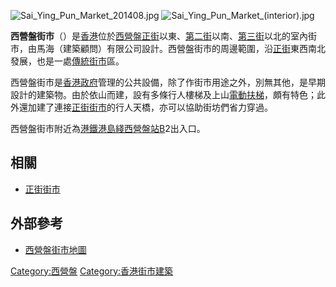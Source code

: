 [[File:Sai_Ying_Pun_Market_201408.jpg|thumb]]
[[File:Sai_Ying_Pun_Market_(interior).jpg|thumb]]

'''西營盤街市'''（{{lang-en|Sai Ying Pun Market}}）是[[香港|香港]]位於[[西營盤|西營盤]][[正街|正街]]以東、[[第二街|第二街]]以南、[[第三街|第三街]]以北的室內街市，由馬海（建築顧問）有限公司設計。西營盤街市的周邊範圍，沿[[正街|正街]]東西南北發展，也是一處[[傳統市場|傳統街市]]區。

西營盤街市是[[香港政府|香港政府]]管理的公共設備，除了作街市用途之外，別無其他，是早期設計的建築物。由於依山而建，設有多條行人樓梯及上山[[電動扶梯|電動扶梯]]，頗有特色；此外還加建了連接[[正街街市|正街街市]]的行人天橋，亦可以協助街坊們省力穿過。 

西營盤街市附近為[[港鐵|港鐵]][[港島綫|港島綫]][[西營盤站|西營盤站]]B2出入口。

{{香港市政大廈}}

==相關==
* [[正街街市|正街街市]]

== 外部參考 ==
{{commonscat|Sai Ying Pun Market}}
* [http://www.centamap.com/scripts/centamap2.asp?lg=B5&cx=832706&cy=816323&zm=2&mx=832706&my=816323&ms=2&sx=&sy=&ss=0&sl=&vm=&lb=&ly= 西營盤街市地圖] {{Wayback|url=http://www.centamap.com/scripts/centamap2.asp?lg=B5&cx=832706&cy=816323&zm=2&mx=832706&my=816323&ms=2&sx=&sy=&ss=0&sl=&vm=&lb=&ly= |date=20070929122244 }}

{{HK-buil-stub}}
[[Category:西營盤|Category:西營盤]]
[[Category:香港街市建築|Category:香港街市建築]]
